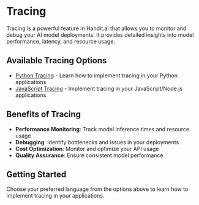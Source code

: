 # Tracing

Tracing is a powerful feature in Handit.ai that allows you to monitor and debug your AI model deployments. It provides detailed insights into model performance, latency, and resource usage.

## Available Tracing Options

- [Python Tracing](/tracing/python) - Learn how to implement tracing in your Python applications
- [JavaScript Tracing](/tracing/javascript) - Implement tracing in your JavaScript/Node.js applications

## Benefits of Tracing

- **Performance Monitoring**: Track model inference times and resource usage
- **Debugging**: Identify bottlenecks and issues in your deployments
- **Cost Optimization**: Monitor and optimize your API usage
- **Quality Assurance**: Ensure consistent model performance

## Getting Started

Choose your preferred language from the options above to learn how to implement tracing in your applications. 